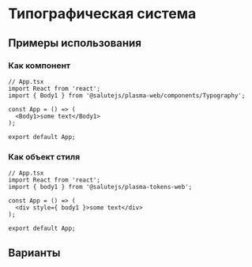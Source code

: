


<Meta title="Content/Typography" decorators={[InSpacingDecorator]} />

# Типографическая система

## Примеры использования

### Как компонент
```tsx
// App.tsx
import React from 'react';
import { Body1 } from '@salutejs/plasma-web/components/Typography';

const App = () => (
  <Body1>some text</Body1>
);

export default App;
```

### Как объект стиля
```tsx
// App.tsx
import React from 'react';
import { body1 } from '@salutejs/plasma-tokens-web';

const App = () => (
  <div style={ body1 }>some text</div>
);

export default App;
```

## Варианты
<Canvas>
    <Story name="Default" story={stories.Default} />
</Canvas>
